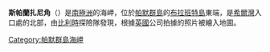{{coord|64|8|S|61|59|W|display=title}}

'''斯帕蘭扎尼角'''（{{lang-en|Spallanzani Point}}）是[[南極洲|南極洲]]的海岬，位於[[帕默群島|帕默群島]]的[[布拉班特島|布拉班特島]]東端，是[[希爾灣|希爾灣]]入口處的北部，由[[比利時|比利時]]探險隊發現，根據[[英國|英國]]公司拍據的照片被繪入地圖。

{{DEFAULTSORT:Spallanzani Point}}
[[Category:帕默群島海岬|Category:帕默群島海岬]]


{{PalmerArchipelago-geo-stub}}